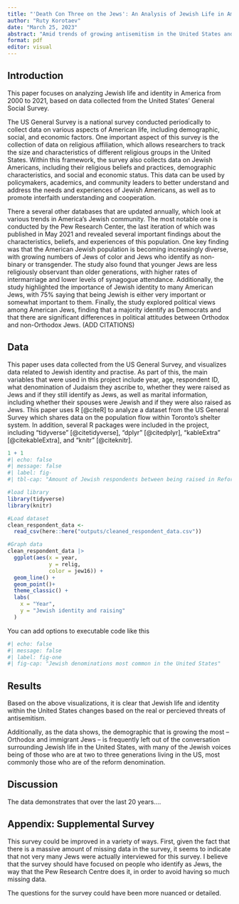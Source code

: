```yaml
---
title: "'Death Con Three on the Jews': An Analysis of Jewish Life in America Amid Trends of Growing Antisemitism"
author: "Ruty Korotaev"
date: "March 25, 2023"
abstract: "Amid trends of growing antisemitism in the United States and across much of the Western world, this report will look at survey data of American Jews between the years 2000 and 2021. The report explored variables related to how Jewish respondents identified, how closely affiliated they were to their identities, as well as demographic data related to their specific Jewish denominations, spousal religion, and upbringing. This data demonstrates that over the last 20 years_____"
format: pdf
editor: visual
---
```


## Introduction

This paper focuses on analyzing Jewish life and identity in America from 2000 to 2021, based on data collected from the United States' General Social Survey.

The US General Survey is a national survey conducted periodically to collect data on various aspects of American life, including demographic, social, and economic factors. One important aspect of this survey is the collection of data on religious affiliation, which allows researchers to track the size and characteristics of different religious groups in the United States. Within this framework, the survey also collects data on Jewish Americans, including their religious beliefs and practices, demographic characteristics, and social and economic status. This data can be used by policymakers, academics, and community leaders to better understand and address the needs and experiences of Jewish Americans, as well as to promote interfaith understanding and cooperation.

There a several other databases that are updated annually, which look at various trends in America's Jewish community. The most notable one is conducted by the Pew Research Center, the last iteration of which was published in May 2021 and revealed several important findings about the characteristics, beliefs, and experiences of this population. One key finding was that the American Jewish population is becoming increasingly diverse, with growing numbers of Jews of color and Jews who identify as non-binary or transgender. The study also found that younger Jews are less religiously observant than older generations, with higher rates of intermarriage and lower levels of synagogue attendance. Additionally, the study highlighted the importance of Jewish identity to many American Jews, with 75% saying that being Jewish is either very important or somewhat important to them. Finally, the study explored political views among American Jews, finding that a majority identify as Democrats and that there are significant differences in political attitudes between Orthodox and non-Orthodox Jews. (ADD CITATIONS)

## Data

This paper uses data collected from the US General Survey, and visualizes data related to Jewish identity and practise. As part of this, the main variables that were used in this project include year, age, respondent ID, what denomination of Judaism they ascribe to, whether they were raised as Jews and if they still identify as Jews, as well as marital information, including whether their spouses were Jewish and if they were also raised as Jews. This paper uses R \[\@citeR\] to analyze a dataset from the US General Survey which shares data on the population flow within Toronto's shelter system. In addition, several R packages were included in the project, including "tidyverse" \[\@citetidyverse\], "dplyr" \[\@citedplyr\], "kableExtra" \[\@citekableExtra\], and "knitr" \[\@citeknitr\].

```r
1 + 1
#| echo: false
#| message: false
#| label: fig- 
#| tbl-cap: "Amount of Jewish respondents between being raised in Reform Judaism"

#load library 
library(tidyverse)
library(knitr)

#Load dataset
clean_respondent_data <- 
  read_csv(here::here("outputs/cleaned_respondent_data.csv"))

#Graph data
clean_respondent_data |>
  ggplot(aes(x = year, 
             y = relig, 
             color = jew16)) +
  geom_line() +
  geom_point()+
  theme_classic() +
  labs(
    x = "Year",
    y = "Jewish identity and raising"
  )

```

You can add options to executable code like this

```r
#| echo: false
#| message: false
#| label: fig-one
#| fig-cap: "Jewish denominations most common in the United States"


```

## Results

Based on the above visualizations, it is clear that Jewish life and identity within the United States changes based on the real or percieved threats of antisemitism.

Additionally, as the data shows, the demographic that is growing the most -- Orthodox and immigrant Jews -- is frequently left out of the conversation surrounding Jewish life in the United States, with many of the Jewish voices being of those who are at two to three generations living in the US, most commonly those who are of the reform denomination.

## Discussion

The data demonstrates that over the last 20 years....

## Appendix: Supplemental Survey

This survey could be improved in a variety of ways. First, given the fact that there is a massive amount of missing data in the survey, it seems to indicate that not very many Jews were actually interviewed for this survey. I believe that the survey should have focused on people who identify as Jews, the way that the Pew Research Centre does it, in order to avoid having so much missing data.

The questions for the survey could have been more nuanced or detailed.
